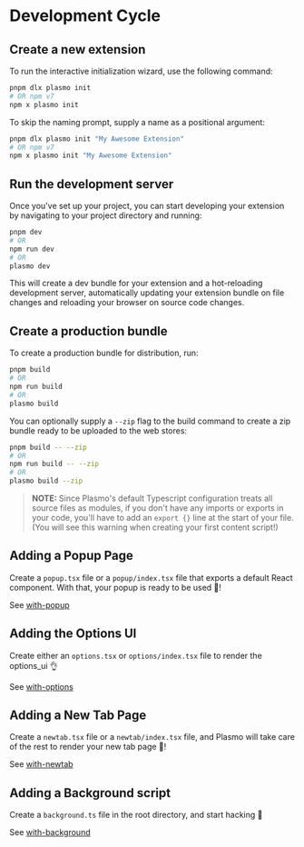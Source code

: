 # Development Cycle

## Create a new extension

To run the interactive initialization wizard, use the following command:

```sh
pnpm dlx plasmo init
# OR npm v7
npm x plasmo init
```

To skip the naming prompt, supply a name as a positional argument:

```sh
pnpm dlx plasmo init "My Awesome Extension"
# OR npm v7
npm x plasmo init "My Awesome Extension"
```

## Run the development server

Once you've set up your project, you can start developing your extension by navigating to your project directory and running:

```sh
pnpm dev
# OR
npm run dev
# OR
plasmo dev
```

This will create a dev bundle for your extension and a hot-reloading development server, automatically updating your extension bundle on file changes and reloading your browser on source code changes.

## Create a production bundle

To create a production bundle for distribution, run:

```sh
pnpm build
# OR
npm run build
# OR
plasmo build
```

You can optionally supply a `--zip` flag to the build command to create a zip bundle ready to be uploaded to the web stores:

```sh
pnpm build -- --zip
# OR
npm run build -- --zip
# OR
plasmo build --zip
```

> **NOTE:** Since Plasmo's default Typescript configuration treats all source files as modules, if you don't have any imports or exports in your code, you'll have to add an `export {}` line at the start of your file. (You will see this warning when creating your first content script!)

## Adding a Popup Page

Create a `popup.tsx` file or a `popup/index.tsx` file that exports a default React component. With that, your popup is ready to be used 🚀!

See [with-popup](https://github.com/PlasmoHQ/examples/tree/main/with-popup)

## Adding the Options UI

Create either an `options.tsx` or `options/index.tsx` file to render the options_ui 👌

See [with-options](https://github.com/PlasmoHQ/examples/tree/main/with-options-ui)

## Adding a New Tab Page

Create a `newtab.tsx` file or a `newtab/index.tsx` file, and Plasmo will take care of the rest to render your new tab page 🤘!

See [with-newtab](https://github.com/PlasmoHQ/examples/tree/main/with-newtab)

## Adding a Background script

Create a `background.ts` file in the root directory, and start hacking 💪

See [with-background](https://github.com/PlasmoHQ/examples/tree/main/with-background)
